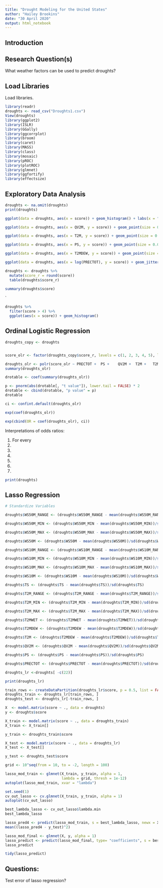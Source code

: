 ```yaml
---
title: "Drought Modeling for the United States"
author: "Hailey Brookins"
date: "30 April 2020"
output: html_notebook
---
```


## Introduction



## Research Question(s)

What weather factors can be used to predict droughts?

## Load Libraries

Load libraries.

```r
library(readr)
droughts <- read_csv("Droughts1.csv")
View(droughts)
library(ggplot2)
library(ISLR)
library(GGally)
library(ggcorrplot)
library(broom)
library(caret)
library(MASS)
library(class)
library(mosaic)
library(pROC)
library(plotROC)
library(glmnet)
library(ggfortify)
library(effectsize)
```

## Exploratory Data Analysis

```r
droughts <- na.omit(droughts)
print(droughts)
```

```r
ggplot(data = droughts, aes(x = score)) + geom_histogram() + labs(x = "Droughts", title = "Count of Droughts in US from 2019-2020")
```

```r
ggplot(data = droughts, aes(x = QV2M, y = score)) + geom_point(size = 0.05, alpha = 0.25) + labs(x = "Specific Humidity at 2 Meters (g/kg)", y = "Drought Severity", title = "Humidity and Droughts")
```
```r
ggplot(data = droughts, aes(x = T2M, y = score)) + geom_point(size = 0.05, alpha = 0.25) + labs(x = "Temperature at 2 Meters (C)", y = "Drought Severity", title = "Temperature and Droughts")
```

```r
ggplot(data = droughts, aes(x = PS, y = score)) + geom_point(size = 0.05, alpha = 0.25) + labs(x = "Surface Pressure (kPa)", y = "Drought Severity", title = "Surface Pressure and Droughts")
```
```r
ggplot(data = droughts, aes(x = T2MDEW, y = score)) + geom_point(size = 0.05, alpha = 0.25) + labs(x = "Dew/Frost Point at 2 Meters (C)", y = "Drought Severity", title = "Dew/Frost Point and Droughts")
```

```r
ggplot(data = droughts, aes(x = log(PRECTOT), y = score)) + geom_jitter(size = 0.05, alpha = 0.25) + labs(x = "Precipitation (mm/day)", y = "Drought Severity", title = "Precipitation and Droughts")
```

```r
droughts <- droughts %>%
  mutate(score_r = round(score))
  table(droughts$score_r)
```
```r
summary(droughts$score)
```
`
```r
droughts %>%
  filter(score > 4) %>%
  ggplot(aes(x = score)) + geom_histogram()
```







## Ordinal Logistic Regression


```r
droughts_copy <- droughts


score_olr <- factor(droughts_copy$score_r, levels = c(1, 2, 3, 4, 5), labels = c("D0", "D1", "D2", "D3", "D4") )
```

```r
droughts_olr <- polr(score_olr ~ PRECTOT +	PS +	QV2M +	T2M +	T2MDEW +	T2MWET +	T2M_MAX +	T2M_MIN +	T2M_RANGE +	TS + 	WS10M	+ WS10M_MAX	+ WS10M_MIN +	WS10M_RANGE +	WS50M +	WS50M_MAX +	WS50M_MIN	+ WS50M_RANGE, data = droughts, Hess=TRUE)
summary(droughts_olr)
```

```r
drotable <- coef(summary(droughts_olr))
```

```r
p <- pnorm(abs(drotable[, "t value"]), lower.tail = FALSE) * 2
drotable <- cbind(drotable, "p value" = p)
drotable
```

```r
ci <- confint.default(droughts_olr)
```

```r
exp(coef(droughts_olr))
```

```r
exp(cbind(OR = coef(droughts_olr), ci))
```

Interpretations of odds ratios:

1. For every 
2.
3. 
4. 
5. 
6. 
7. 








```r
print(droughts)
```








## Lasso Regression


```r
# Standardize Variables

droughts$WS50M_RANGE <- (droughts$WS50M_RANGE - mean(droughts$WS50M_RANGE))/sd(droughts$WS50M_RANGE)

droughts$WS50M_MIN <- (droughts$WS50M_MIN - mean(droughts$WS50M_MIN))/sd(droughts$WS50M_MIN)

droughts$WS50M_MAX <- (droughts$WS50M_MAX - mean(droughts$WS50M_MAX))/sd(droughts$WS50M_MAX)

droughts$WS50M <- (droughts$WS50M - mean(droughts$WS50M))/sd(droughts$WS50M)

droughts$WS10M_RANGE <- (droughts$WS10M_RANGE - mean(droughts$WS10M_RANGE))/sd(droughts$WS10M_RANGE)

droughts$WS10M_MIN <- (droughts$WS10M_MIN - mean(droughts$WS10M_MIN))/sd(droughts$WS10M_MIN)

droughts$WS10M_MAX <- (droughts$WS10M_MAX - mean(droughts$WS10M_MAX))/sd(droughts$WS10M_MAX)

droughts$WS10M <- (droughts$WS10M - mean(droughts$WS10M))/sd(droughts$WS10M)

droughts$TS <- (droughts$TS - mean(droughts$TS))/sd(droughts$TS)

droughts$T2M_RANGE <- (droughts$T2M_RANGE - mean(droughts$T2M_RANGE))/sd(droughts$T2M_RANGE)

droughts$T2M_MIN <- (droughts$T2M_MIN - mean(droughts$T2M_MIN))/sd(droughts$T2M_MIN)

droughts$T2M_MAX <- (droughts$T2M_MAX - mean(droughts$T2M_MAX))/sd(droughts$T2M_MAX)

droughts$T2MWET <- (droughts$T2MWET - mean(droughts$T2MWET))/sd(droughts$T2MWET)

droughts$T2MDEW <- (droughts$T2MDEW - mean(droughts$T2MDEW))/sd(droughts$T2MDEW)

droughts$T2M <- (droughts$T2MDEW - mean(droughts$T2MDEW))/sd(droughts$T2MDEW)

droughts$QV2M <- (droughts$QV2M - mean(droughts$QV2M))/sd(droughts$QV2M)

droughts$PS <- (droughts$PS - mean(droughts$PS))/sd(droughts$PS)

droughts$PRECTOT <- (droughts$PRECTOT - mean(droughts$PRECTOT))/sd(droughts$PRECTOT)
```


```r
droughts_lr <-droughts[ -c(22)]
```

```r
print(droughts_lr)
```

```r
train_rows <- createDataPartition(droughts_lr$score, p = 0.5, list = FALSE)
droughts_train <- droughts_lr[train_rows, ]
droughts_test <- droughts_lr[-train_rows, ]
```

```r
X  <- model.matrix(score ~ ., data = droughts)
y <- droughts$score
```

```r
X_train <- model.matrix(score ~ ., data = droughts_train)
X_train <- X_train[]

y_train <- droughts_train$score

X_test <- model.matrix(score ~ ., data = droughts_lr)
X_test <- X_test[]

y_test <- droughts_test$score
```

```r
grid <- 10^seq(from = 10, to = -2, length = 100)

lasso_mod_train <- glmnet(X_train, y_train, alpha = 1,
                          lambda = grid, thresh = 1e-12)
autoplot(lasso_mod_train, xvar = "lambda")
```
```r
set.seed(1)
cv_out_lasso <- cv.glmnet(X_train, y_train, alpha = 1)
autoplot(cv_out_lasso)
```
```r
best_lambda_lasso <- cv_out_lasso$lambda.min
best_lambda_lasso
```
```r
lasso_pred4 <- predict(lasso_mod_train, s = best_lambda_lasso, newx = X_test)
mean((lasso_pred4 - y_test)^2)
```
```r
lasso_mod_final <- glmnet(X, y, alpha = 1)
lasso_predict <- predict(lasso_mod_final, type= "coefficients", s = best_lambda_lasso)
lasso_predict
```
```r
tidy(lasso_predict)
```


## Questions:


Test error of lasso regression?

